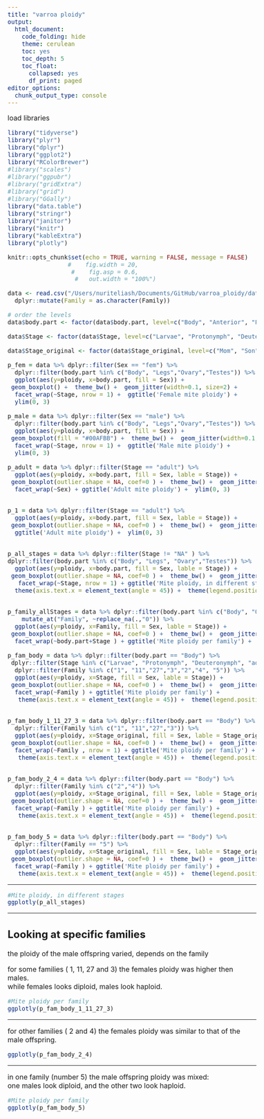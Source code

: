```yaml
---
title: "varroa ploidy"
output:
  html_document:
    code_folding: hide
    theme: cerulean
    toc: yes
    toc_depth: 5
    toc_float:
      collapsed: yes
      df_print: paged
editor_options: 
  chunk_output_type: console
---
```


```{=html}
<style type="text/css">
  body{
  font-size: 12pt;
}
</style>
```

load libraries
```r
library("tidyverse")
library("plyr")
library("dplyr")
library("ggplot2")
library("RColorBrewer")
#library("scales")
#library("ggpubr")
#library("gridExtra")
#library("grid")
#library("GGally")
library("data.table")
library("stringr")
library("janitor")
library("knitr")
library("kableExtra")
library("plotly") 

knitr::opts_chunk$set(echo = TRUE, warning = FALSE, message = FALSE)
                 #    fig.width = 20,
                  #    fig.asp = 0.6,
                   #   out.width = "100%")
```


```r
data <- read.csv("/Users/nuriteliash/Documents/GitHub/varroa_ploidy/data/ploidy.csv") %>%
  dplyr::mutate(Family = as.character(Family))

# order the levels 
data$body.part <- factor(data$body.part, level=c("Body", "Anterior", "Posterior", "Legs","Hemolymph","Ovary","Testes"))

data$Stage <- factor(data$Stage, level=c("Larvae", "Protonymph", "Deuteronymph", "adult"))

data$Stage_original <- factor(data$Stage_original, level=c("Mom", "Son", "Mature","Daughter", "Deuteronymph", "Protonymph", "Larvae", "Immature"))

p_fem = data %>% dplyr::filter(Sex == "fem") %>%
  dplyr::filter(body.part %in% c("Body", "Legs","Ovary","Testes")) %>%
  ggplot(aes(y=ploidy, x=body.part, fill = Sex)) + 
 geom_boxplot() +  theme_bw() +  geom_jitter(width=0.1, size=2) +
  facet_wrap(~Stage, nrow = 1) +  ggtitle('Female mite ploidy') +
  ylim(0, 3)

p_male = data %>% dplyr::filter(Sex == "male") %>%
  dplyr::filter(body.part %in% c("Body", "Legs","Ovary","Testes")) %>%
  ggplot(aes(y=ploidy, x=body.part, fill = Sex)) + 
 geom_boxplot(fill = "#00AFBB") +  theme_bw() +  geom_jitter(width=0.1, size=2,color = "#00AFBB",fill = "#00AFBB") +
  facet_wrap(~Stage, nrow = 1) +  ggtitle('Male mite ploidy') +
  ylim(0, 3)

p_adult = data %>% dplyr::filter(Stage == "adult") %>%
  ggplot(aes(y=ploidy, x=body.part, fill = Sex, lable = Stage)) + 
 geom_boxplot(outlier.shape = NA, coef=0 ) +  theme_bw() +  geom_jitter(width=0.1, size=2) +
  facet_wrap(~Sex) + ggtitle('Adult mite ploidy') +  ylim(0, 3)


p_1 = data %>% dplyr::filter(Stage == "adult") %>%
  ggplot(aes(y=ploidy, x=body.part, fill = Sex, lable = Stage)) + 
 geom_boxplot(outlier.shape = NA, coef=0 ) +  theme_bw() +  geom_jitter(width=0.1, size=2) + 
  ggtitle('Adult mite ploidy') +  ylim(0, 3)


p_all_stages = data %>% dplyr::filter(Stage != "NA" ) %>%
dplyr::filter(body.part %in% c("Body", "Legs", "Ovary","Testes")) %>%
  ggplot(aes(y=ploidy, x=body.part, fill = Sex, lable = Stage)) + 
 geom_boxplot(outlier.shape = NA, coef=0 ) +  theme_bw() +  geom_jitter(width=0.1, size=2) + 
   facet_wrap(~Stage, nrow = 1) + ggtitle('Mite ploidy, in different stages') +
  theme(axis.text.x = element_text(angle = 45)) +  theme(legend.position='none')+  ylim(0, 3)


p_family_allStages = data %>% dplyr::filter(body.part %in% c("Body", "Ovary","Testes")) %>%
    mutate_at("Family", ~replace_na(.,"0")) %>%
  ggplot(aes(y=ploidy, x=Family, fill = Sex, lable = Stage)) + 
 geom_boxplot(outlier.shape = NA, coef=0 ) +  theme_bw() +  geom_jitter(width=0.1, size=2) +
  facet_wrap(~body.part+Stage ) + ggtitle('Mite ploidy per family') +  ylim(0, 3)

p_fam_body = data %>% dplyr::filter(body.part == "Body") %>%
 dplyr::filter(Stage %in% c("Larvae", "Protonymph", "Deuteronymph", "adult")) %>%
  dplyr::filter(Family %in% c("1", "11","27","3","2","4", "5")) %>%
  ggplot(aes(y=ploidy, x=Stage, fill = Sex, lable = Stage)) + 
 geom_boxplot(outlier.shape = NA, coef=0 ) +  theme_bw() +  geom_jitter(width=0.1, size=2) +
  facet_wrap(~Family ) + ggtitle('Mite ploidy per family') +
   theme(axis.text.x = element_text(angle = 45)) +  theme(legend.position='none')+  ylim(0, 3)


p_fam_body_1_11_27_3 = data %>% dplyr::filter(body.part == "Body") %>%
  dplyr::filter(Family %in% c("1", "11","27","3")) %>%
  ggplot(aes(y=ploidy, x=Stage_original, fill = Sex, lable = Stage_original)) + 
 geom_boxplot(outlier.shape = NA, coef=0 ) +  theme_bw() +  geom_jitter(width=0.1, size=2) +
  facet_wrap(~Family , nrow = 1) + ggtitle('Mite ploidy per family') +
   theme(axis.text.x = element_text(angle = 45)) +  theme(legend.position='none')+  ylim(0, 3)


p_fam_body_2_4 = data %>% dplyr::filter(body.part == "Body") %>%
  dplyr::filter(Family %in% c("2","4")) %>%
  ggplot(aes(y=ploidy, x=Stage_original, fill = Sex, lable = Stage_original)) + 
 geom_boxplot(outlier.shape = NA, coef=0 ) +  theme_bw() +  geom_jitter(width=0.1, size=2) +
  facet_wrap(~Family ) + ggtitle('Mite ploidy per family') +
   theme(axis.text.x = element_text(angle = 45)) +  theme(legend.position='none')+  ylim(0, 3)


p_fam_body_5 = data %>% dplyr::filter(body.part == "Body") %>%
  dplyr::filter(Family == "5") %>%
  ggplot(aes(y=ploidy, x=Stage_original, fill = Sex, lable = Stage_original)) + 
 geom_boxplot(outlier.shape = NA, coef=0 ) +  theme_bw() +  geom_jitter(width=0.1, size=2) +
  facet_wrap(~Family ) + ggtitle('Mite ploidy per family') +
   theme(axis.text.x = element_text(angle = 45)) +  theme(legend.position='none')+  ylim(0, 3)
```

-----

```r

#Mite ploidy, in different stages
ggplotly(p_all_stages)
```
-----

## Looking at specific families
the ploidy of the male offspring varied, depends on the family 

for some families ( 1, 11, 27 and 3) the females ploidy was higher then males.  
while females looks diploid, males look haploid.  
```r
#Mite ploidy per family
ggplotly(p_fam_body_1_11_27_3)
```
-----

for other families ( 2 and 4) the females ploidy was similar to that of the male offspring.  

```r
ggplotly(p_fam_body_2_4)
```
-----

in one family (number 5) the male offspring ploidy was mixed:   
one males look diploid, and the other two look haploid. 
```r
#Mite ploidy per family
ggplotly(p_fam_body_5)
```
